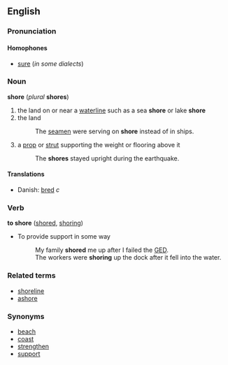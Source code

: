 ==English==
===Pronunciation===
{{substub}}
====Homophones====
*[[sure]] (''in some dialects'')

===Noun===
'''shore''' (''plural'' '''shores''')

# the land on or near a [[waterline]] such as a sea '''shore''' or lake '''shore'''
# the land
#:The [[seamen]] were serving on '''shore''' instead of in ships.
# a [[prop]] or [[strut]] supporting the weight or flooring above it
#:The '''shores''' stayed upright during the earthquake.

====Translations====
*Danish: [[bred]] ''c''

===Verb===
'''to shore'''  ([[shored]], [[shoring]])

*To provide support in some way
*:My family '''shored''' me up after I failed the [[GED]].
*:The workers were '''shoring''' up the dock after it fell into the water.

===Related terms===
*[[shoreline]]
*[[ashore]]

===Synonyms===
* [[beach]]
* [[coast]]
* [[strengthen]]
* [[support]]